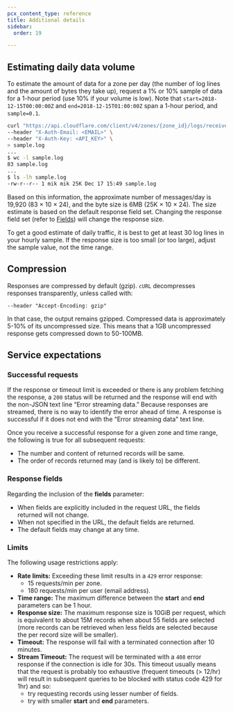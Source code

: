 ```yaml
---
pcx_content_type: reference
title: Additional details
sidebar:
  order: 19

---
```


## Estimating daily data volume

To estimate the amount of data for a zone per day (the number of log lines and the amount of bytes they take up), request a 1% or 10% sample of data for a 1-hour period (use 10% if your volume is low). Note that `start=2018-12-15T00:00:00Z` and `end=2018-12-15T01:00:00Z` span a 1-hour period, and `sample=0.1`.

```bash
curl "https://api.cloudflare.com/client/v4/zones/{zone_id}/logs/received?start=2018-12-15T00:00:00Z&end=2018-12-15T01:00:00Z&sample=0.1" \
--header "X-Auth-Email: <EMAIL>" \
--header "X-Auth-Key: <API_KEY>" \
> sample.log
...
$ wc -l sample.log
83 sample.log
...
$ ls -lh sample.log
-rw-r--r-- 1 mik mik 25K Dec 17 15:49 sample.log
```

Based on this information, the approximate number of messages/day is 19,920 (83 × 10 × 24), and the byte size is 6MB (25K × 10 × 24). The size estimate is based on the default response field set. Changing the response field set (refer to [Fields](/logs/logpull/requesting-logs/#fields)) will change the response size.

To get a good estimate of daily traffic, it is best to get at least 30 log lines in your hourly sample. If the response size is too small (or too large), adjust the sample value, not the time range.

## Compression

Responses are compressed by default (gzip). `cURL` decompresses responses transparently, unless called with:

`--header "Accept-Encoding: gzip"`

In that case, the output remains gzipped. Compressed data is approximately 5-10% of its uncompressed size. This means that a 1GB uncompressed response gets compressed down to 50-100MB.

## Service expectations

### Successful requests

If the response or timeout limit is exceeded or there is any problem fetching the response, a `200` status will be returned and the response will end with the non-JSON text line “Error streaming data.” Because responses are streamed, there is no way to identify the error ahead of time. A response is successful if it does not end with the “Error streaming data" text line.

Once you receive a successful response for a given zone and time range, the following is true for all subsequent requests:

* The number and content of returned records will be same.
* The order of records returned may (and is likely to) be different.

### Response fields

Regarding the inclusion of the **fields** parameter:

* When fields are explicitly included in the request URL, the fields returned will not change.
* When not specified in the URL, the default fields are returned.
* The default fields may change at any time.

### Limits

The following usage restrictions apply:

* **Rate limits:** Exceeding these limit results in a `429` error response:
  * 15 requests/min per zone.
  * 180 requests/min per user (email address).
* **Time range:** The maximum difference between the **start** and **end** parameters can be 1 hour.
* **Response size:** The maximum response size is 10GiB per request, which is equivalent to about 15M records when about 55 fields are selected (more records can be retrieved when less fields are selected because the per record size will be smaller).
* **Timeout:** The response will fail with a terminated connection after 10 minutes.
* **Stream Timeout:** The request will be terminated with a `408` error response if the connection is idle for 30s. This timeout usually means that the request is probably too exhaustive (frequent timeouts (> 12/hr) will result in subsequent queries to be blocked with status code 429 for 1hr) and so:
  * try requesting records using lesser number of fields.
  * try with smaller **start** and **end** parameters.
